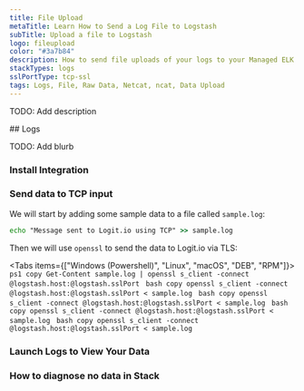 ```yaml
---
title: File Upload
metaTitle: Learn How to Send a Log File to Logstash
subTitle: Upload a file to Logstash
logo: fileupload
color: "#3a7b84"
description: How to send file uploads of your logs to your Managed ELK Logstash instance. Simplify sending log data with Logit.io's data source configuration examples.
stackTypes: logs
sslPortType: tcp-ssl
tags: Logs, File, Raw Data, Netcat, ncat, Data Upload
---
```


TODO: Add description

<Steps>
  ## Logs

  TODO: Add blurb
  
  ### Install Integration

  <InstallIntegration/>
  
  ### Send data to TCP input

  We will start by adding some sample data to a file called `sample.log`:

  ```cmd copy
  echo "Message sent to Logit.io using TCP" >> sample.log
  ```

  Then we will use `openssl` to send the data to Logit.io via TLS:

  <Tabs items={["Windows (Powershell)", "Linux", "macOS", "DEB", "RPM"]}>
    <Tab>
      ```ps1 copy
      Get-Content sample.log | openssl s_client -connect @logstash.host:@logstash.sslPort
      ```
    </Tab>
    <Tab>
      ```bash copy
      openssl s_client -connect @logstash.host:@logstash.sslPort < sample.log
      ```
    </Tab>
    <Tab>
      ```bash copy
      openssl s_client -connect @logstash.host:@logstash.sslPort < sample.log
      ```
    </Tab>
    <Tab>
      ```bash copy
      openssl s_client -connect @logstash.host:@logstash.sslPort < sample.log
      ```
    </Tab>
    <Tab>
      ```bash copy
      openssl s_client -connect @logstash.host:@logstash.sslPort < sample.log
      ```
    </Tab>
  </Tabs>

  ### Launch Logs to View Your Data

  <LaunchVisualizer type="logs" />

  ### How to diagnose no data in Stack

  <DiagnoseNoData />

</Steps>